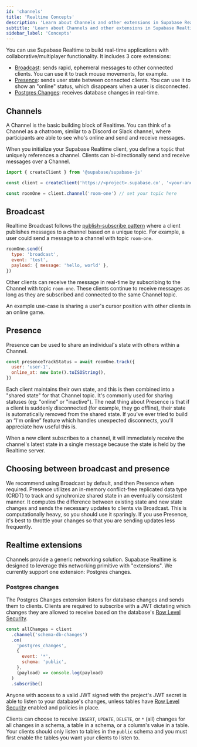 ```yaml
---
id: 'channels'
title: 'Realtime Concepts'
description: 'Learn about Channels and other extensions in Supabase Realtime'
subtitle: 'Learn about Channels and other extensions in Supabase Realtime'
sidebar_label: 'Concepts'
---
```


You can use Supabase Realtime to build real-time applications with collaborative/multiplayer functionality. It includes 3 core extensions:

- [Broadcast](/docs/guides/realtime/broadcast): sends rapid, ephemeral messages to other connected clients. You can use it to track mouse movements, for example.
- [Presence](/docs/guides/realtime/presence): sends user state between connected clients. You can use it to show an "online" status, which disappears when a user is disconnected.
- [Postgres Changes](/docs/guides/realtime/postgres-changes): receives database changes in real-time.

## Channels

A Channel is the basic building block of Realtime. You can think of a Channel as a chatroom, similar to a Discord or Slack channel, where participants are able to see who's online and send and receive messages.

When you initialize your Supabase Realtime client, you define a `topic` that uniquely references a channel. Clients can bi-directionally send and receive messages over a Channel.

```js
import { createClient } from '@supabase/supabase-js'

const client = createClient('https://<project>.supabase.co', '<your-anon-key>')

const roomOne = client.channel('room-one') // set your topic here
```

## Broadcast

Realtime Broadcast follows the [publish-subscribe pattern](https://en.wikipedia.org/wiki/Publish%E2%80%93subscribe_pattern) where a client publishes messages to a channel based on a unique topic. For example, a user could send a message to a channel with topic `room-one`.

```js
roomOne.send({
  type: 'broadcast',
  event: 'test',
  payload: { message: 'hello, world' },
})
```

Other clients can receive the message in real-time by subscribing to the Channel with topic `room-one`. These clients continue to receive messages as long as they are subscribed and connected to the same Channel topic.

An example use-case is sharing a user's cursor position with other clients in an online game.

## Presence

Presence can be used to share an individual's state with others within a Channel.

```js
const presenceTrackStatus = await roomOne.track({
  user: 'user-1',
  online_at: new Date().toISOString(),
})
```

Each client maintains their own state, and this is then combined into a "shared state" for that Channel topic. It's commonly used for sharing statuses (eg: "online" or "inactive"). The neat thing about Presence is that if a client is suddenly disconnected (for example, they go offline), their state is automatically removed from the shared state. If you've ever tried to build an “I'm online” feature which handles unexpected disconnects, you'll appreciate how useful this is.

When a new client subscribes to a channel, it will immediately receive the channel's latest state in a single message because the state is held by the Realtime server.

## Choosing between broadcast and presence

We recommend using Broadcast by default, and then Presence when required. Presence utilizes an in-memory conflict-free replicated data type (CRDT) to track and synchronize shared state in an eventually consistent manner. It computes the difference between existing state and new state changes and sends the necessary updates to clients via Broadcast. This is computationally heavy, so you should use it sparingly. If you use Presence, it's best to throttle your changes so that you are sending updates less frequently.

## Realtime extensions

Channels provide a generic networking solution. Supabase Realtime is designed to leverage this networking primitive with "extensions". We currently support one extension: Postgres changes.

### Postgres changes

The Postgres Changes extension listens for database changes and sends them to clients. Clients are required to subscribe with a JWT dictating which changes they are allowed to receive based on the database's [Row Level Security](/docs/guides/database/postgres/row-level-security).

```js
const allChanges = client
  .channel('schema-db-changes')
  .on(
    'postgres_changes',
    {
      event: '*',
      schema: 'public',
    },
    (payload) => console.log(payload)
  )
  .subscribe()
```

Anyone with access to a valid JWT signed with the project's JWT secret is able to listen to your database's changes, unless tables have [Row Level Security](/docs/guides/database/postgres/row-level-security) enabled and policies in place.

Clients can choose to receive `INSERT`, `UPDATE`, `DELETE`, or `*` (all) changes for all changes in a schema, a table in a schema, or a column's value in a table. Your clients should only listen to tables in the `public` schema and you must first enable the tables you want your clients to listen to.
